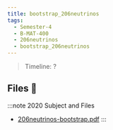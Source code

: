 ```yaml
---
title: bootstrap_206neutrinos
tags:
  - Semester-4
  - B-MAT-400
  - 206neutrinos
  - bootstrap_206neutrinos
---
```

> Timeline: ?


## Files 📂

:::note 2020 Subject and Files
- [206neutrinos-bootstrap.pdf](https://github.com/Studio-17/Epitech-Subjects/raw/main/Semester-4/B-MAT-400/206neutrinos/bootstrap_206neutrinos/206neutrinos-bootstrap.pdf)
:::

